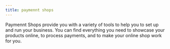 ```yaml
---
title: paymennt shops
---
```


Paymennt Shops provide you with a variety of tools to help you to set up and run your business. You can find everything you need to showcase your products online, to process payments, and to make your online shop work for you.

<DocCardList items={useCurrentSidebarCategory().items}/>
